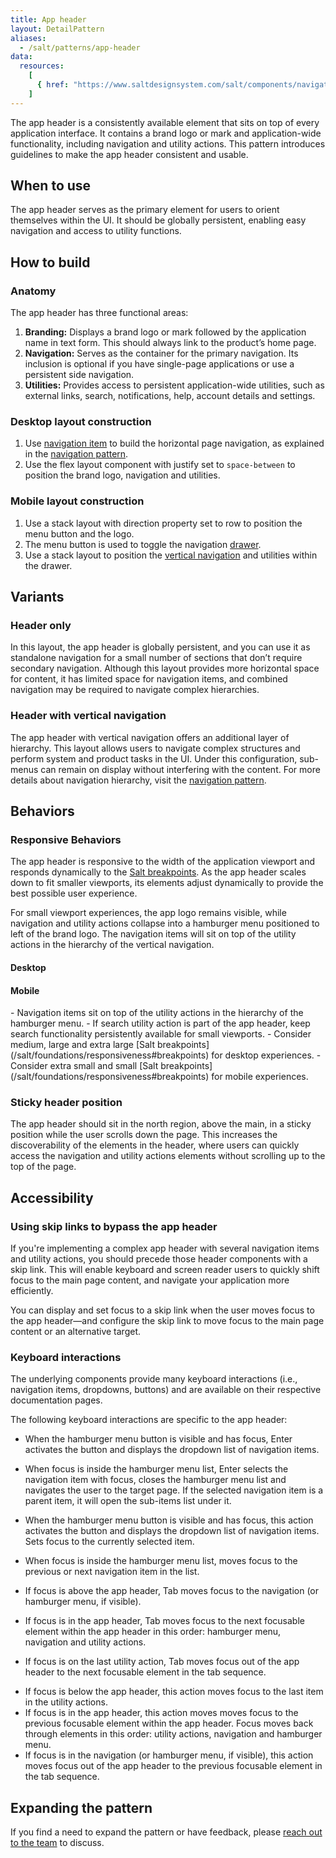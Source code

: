 ```yaml
---
title: App header
layout: DetailPattern
aliases:
  - /salt/patterns/app-header
data:
  resources:
    [
      { href: "https://www.saltdesignsystem.com/salt/components/navigation-item/examples", label: "Navigation item" },
    ]
---
```


The app header is a consistently available element that sits on top of every application interface. It contains a brand logo or mark and application-wide functionality, including navigation and utility actions. This pattern introduces guidelines to make the app header consistent and usable. 

  <Diagram
    src="/img/patterns/app-header/app-header.png"
    alt="App header example"
    border
  />

## When to use

The app header serves as the primary element for users to orient themselves within the UI. It should be globally persistent, enabling easy navigation and access to utility functions.

## How to build

### Anatomy

The app header has three functional areas:

1. **Branding:** Displays a brand logo or mark followed by the application name in text form. This should always link to the product’s home page.
2. **Navigation:** Serves as the container for the primary navigation. Its inclusion is optional if you have single-page applications or use a persistent side navigation.
3. **Utilities:** Provides access to persistent application-wide utilities, such as external links, search, notifications, help, account details and settings.

  <Diagram
    src="/img/patterns/app-header/anatomy.png"
    alt="Header functional areas—branding, navigation and utilities."
    border
  />

### Desktop layout construction

1. Use [navigation item](/salt/components/navigation-item) to build the horizontal page navigation, as explained in the [navigation pattern](./navigation).
2. Use the flex layout component with justify set to `space-between` to position the brand logo, navigation and utilities.

  <Diagram
    src="/img/patterns/app-header/desktop.png"
    alt="Example showing header’s desktop layout construction."
    border
  />

### Mobile layout construction

1. Use a stack layout with direction property set to row to position the menu button and the logo. 
2. The menu button is used to toggle the navigation [drawer](/salt/components/drawer). 
3. Use a stack layout to position the [vertical navigation](./navigation) and utilities within the drawer.

  <Diagram
    src="/img/patterns/app-header/mobile.png"
    alt="Example showing header’s mobile layout construction."
    border
  />

## Variants

### Header only

In this layout, the app header is globally persistent, and you can use it as standalone navigation for a small number of sections that don’t require secondary navigation. Although this layout provides more horizontal space for content, it has limited space for navigation items, and combined navigation may be required to navigate complex hierarchies.

  <Diagram
    src="/img/patterns/app-header/header-only.png"
    alt="Example of the header-only variant."
    border
  />

### Header with vertical navigation

The app header with vertical navigation offers an additional layer of hierarchy. This layout allows users to navigate complex structures and perform system and product tasks in the UI. Under this configuration, sub-menus can remain on display without interfering with the content. For more details about navigation hierarchy, visit the [navigation pattern](./navigation).  

  <Diagram
    src="/img/patterns/app-header/with-vertical-nav.png"
    alt="Header paired with vertical navigation."
    border
  />

## Behaviors

### Responsive Behaviors

The app header is responsive to the width of the application viewport and responds dynamically to the [Salt breakpoints](/salt/foundations/responsiveness#breakpoints). As the app header scales down to fit smaller viewports, its elements adjust dynamically to provide the best possible user experience. 

For small viewport experiences, the app logo remains visible, while navigation and utility actions collapse into a hamburger menu positioned to left of the brand logo. The navigation items will sit on top of the utility actions in the hierarchy of the vertical navigation. 

#### Desktop

  <Diagram
    src="/img/patterns/app-header/responsive-desktop.png"
    alt="App header with desktop layout for medium, large and extra large viewport experiences."
    border
  />

#### Mobile

  <Diagram
    src="/img/patterns/app-header/responsive-mobile.png"
    alt="App header with mobile layout for extra small and small viewport experiences."
    border
  />

<ExampleContainer type="positive" customPillText="Best practices">
 - Navigation items sit on top of the utility actions in the hierarchy of the hamburger menu.
 - If search utility action is part of the app header, keep search functionality persistently available for small viewports. 
 - Consider medium, large and extra large [Salt breakpoints](/salt/foundations/responsiveness#breakpoints) for desktop experiences. 
 - Consider extra small and small [Salt breakpoints](/salt/foundations/responsiveness#breakpoints) for mobile experiences.
</ExampleContainer>

### Sticky header position

The app header should sit in the north region, above the main, in a sticky position while the user scrolls down the page. This increases the discoverability of the elements in the header, where users can quickly access the navigation and utility actions elements without scrolling up to the top of the page. 

  <Diagram
    src="/img/patterns/app-header/sticky-header.png"
    alt="The header stays in place while user scrolls."
    border
  />

## Accessibility

### Using skip links to bypass the app header

If you're implementing a complex app header with several navigation items and utility actions, you should precede those header components with a skip link. This will enable keyboard and screen reader users to quickly shift focus to the main page content, and navigate your application more efficiently.

You can display and set focus to a skip link when the user moves focus to the app header—and configure the skip link to move focus to the main page content or an alternative target.

  <Diagram
    src="/img/patterns/app-header/skip-link.png"
    alt="App header with a skip link displayed when the user moves focus to the app header."
    border
  />

### Keyboard interactions

The underlying components provide many keyboard interactions (i.e., navigation items, dropdowns, buttons) and are available on their respective documentation pages.

The following keyboard interactions are specific to the app header:

<KeyboardControls>
<KeyboardControl keyOrCombos="Enter">

- When the hamburger menu button is visible and has focus, Enter activates the button and displays the dropdown list of navigation items. 

- When focus is inside the hamburger menu list, Enter selects the navigation item with focus, closes the hamburger menu list and navigates the user to the target page. If the selected navigation item is a parent item, it will open the sub-items list under it.

</KeyboardControl>
<KeyboardControl keyOrCombos="Up arrow / Down arrow">

- When the hamburger menu button is visible and has focus, this action activates the button and displays the dropdown list of navigation items. Sets focus to the currently selected item. 

- When focus is inside the hamburger menu list, moves focus to the previous or next navigation item in the list.

</KeyboardControl>
<KeyboardControl keyOrCombos="Tab">

- If focus is above the app header, Tab moves focus to the navigation (or hamburger menu, if visible). 

- If focus is in the app header, Tab moves focus to the next focusable element within the app header in this order: hamburger menu, navigation and utility actions.

- If focus is on the last utility action, Tab moves focus out of the app header to the next focusable element in the tab sequence.

</KeyboardControl>

<KeyboardControl keyOrCombos="Shift + Tab">

- If focus is below the app header, this action moves focus to the last item in the utility actions. 
- If focus is in the app header, this action moves moves focus to the previous focusable element within the app header. Focus moves back through elements in this order: utility actions, navigation and hamburger menu. 
- If focus is in the navigation (or hamburger menu, if visible), this action moves focus out of the app header to the previous focusable element in the tab sequence.

</KeyboardControl>
</KeyboardControls>

## Expanding the pattern

If you find a need to expand the pattern or have feedback, please [reach out to the team](/salt/support-and-contributions/index) to discuss.
